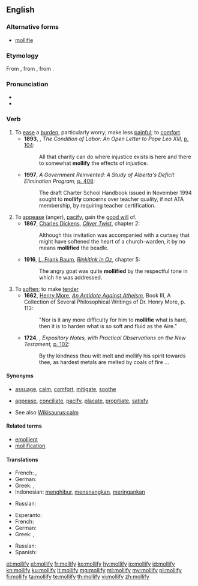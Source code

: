 {{was wotd|2006|June|19}}
==English==

===Alternative forms===
* [[mollifie]]

===Etymology===
From {{etyl|fro|en}} {{m|fro|mollifier}}, from {{etyl|la|en}} {{m|la|molliō||soften, calm}}, from {{m|la|mollis||soft}}.

===Pronunciation===
* {{IPA|/ˈmɑːlɪfaɪ/|lang=en}}
* {{audio|en-us-mollify.ogg|Audio (US)|lang=en}}

===Verb===
{{en-verb|mollif|ies}}

# To [[ease]] a [[burden]], particularly worry; make less [[painful]]; to [[comfort]].
#* '''1893''', {{w|Henry George}}, ''The Condition of Labor: An Open Letter to Pope Leo XIII,'' [https://books.google.com/books?id=3KU_AAAAYAAJ&pg=PA104&dq=mollify p. 104]:
#*:All that charity can do where injustice exists is here and there to somewhat '''mollify''' the effects of injustice.
#* '''1997''', ''A Government Reinvented: A Study of Alberta's Deficit Elimination Program,'' [https://books.google.com/books?id=LXyzAAAAIAAJ&q=mollify+concerns p. 408]:
#*:The draft Charter School Handbook issued in November 1994 sought to '''mollify''' concerns over teacher quality, if not ATA membership, by requiring teacher certification.
# To [[appease]] (anger), [[pacify]], gain the [[good will]] of.
#* '''1867''', [[w:Charles Dickens|Charles Dickens]], ''[[s:Oliver Twist|Oliver Twist]]'', chapter 2:
#*: Although this invitation was accompanied with a curtsey that might have softened the heart of a church-warden, it by no means '''mollified''' the beadle.
#* '''1916''', [[w:L. Frank Baum|L. Frank Baum]], ''[[s:Rinkitink in Oz|Rinkitink in Oz]]'', chapter 5:
#*: The angry goat was quite '''mollified''' by the respectful tone in which he was addressed.
# To [[soften]]; to make [[tender]]
#* '''1662''', [[w:Henry More|Henry More]], ''[[s:An Antidote Against Atheism|An Antidote Against Atheism]]'', Book III, A Collection of Several Philosophical Writings of Dr. Henry More, p. 113:
#*: "Nor is it any more difficulty for him to '''mollifie''' what is hard, then it is to harden what is so soft and fluid as the Aire."
#* '''1724''', {{w|William Burkitt}}, ''Expository Notes, with Practical Observations on the New Testament,'' [https://books.google.com/books?id=NodAAAAAIAAJ&pg=PA102&dq=mollify p. 102]:
#*:By thy kindness thou wilt melt and mollify his spirit towards thee, as hardest metals are melted by coals of fire …

====Synonyms====
* {{sense|to ease a burden}} [[assuage]], [[calm]], [[comfort]], [[mitigate]], [[soothe]]
* {{sense|to appease}} [[appease]], [[conciliate]], [[pacify]], [[placate]], [[propitiate]], [[satisfy]]
* See also [[Wikisaurus:calm]]

====Related terms====
* [[emollient]]
* [[mollification]]

====Translations====
{{trans-top|to ease a burden}}
* French: {{t+|fr|apaiser}}, {{t+|fr|calmer}}
* German: {{t+|de|mildern}}
* Greek: {{t+|el|μαλακώνω|sc=Grek}}, {{t+|el|καταπραΰνω|sc=Grek}}
* Indonesian: [[hibur|menghibur]], [[tenang|menenangkan]], [[ringan|meringankan]]
{{trans-mid}}
* Russian: {{t+|ru|смягча́ть}}
{{trans-bottom}}

{{trans-top|to appease}}
* Esperanto: {{t|eo|mildigi}}
* French: {{t+|fr|apaiser}}
* German: {{t+|de|beruhigen}}
* Greek: {{t+|el|μαλακώνω|sc=Grek}}, {{t+|el|κατευνάζω|sc=Grek}}
{{trans-mid}}
* Russian: {{t+|ru|успокаивать}}
* Spanish: {{t+|es|apaciguar}}
{{trans-bottom}}

[[et:mollify]]
[[el:mollify]]
[[fr:mollify]]
[[ko:mollify]]
[[hy:mollify]]
[[io:mollify]]
[[id:mollify]]
[[kn:mollify]]
[[ku:mollify]]
[[lt:mollify]]
[[mg:mollify]]
[[ml:mollify]]
[[my:mollify]]
[[pl:mollify]]
[[fi:mollify]]
[[ta:mollify]]
[[te:mollify]]
[[th:mollify]]
[[vi:mollify]]
[[zh:mollify]]